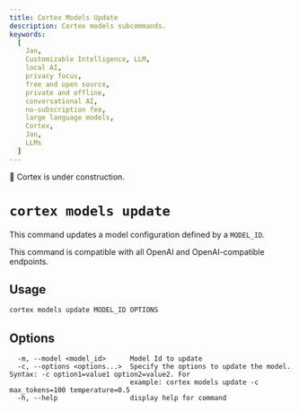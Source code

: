 ```yaml
---
title: Cortex Models Update
description: Cortex models subcommands.
keywords:
  [
    Jan,
    Customizable Intelligence, LLM,
    local AI,
    privacy focus,
    free and open source,
    private and offline,
    conversational AI,
    no-subscription fee,
    large language models,
    Cortex,
    Jan,
    LLMs
  ]
---
```



<Callout type="warning">
🚧 Cortex is under construction.
</Callout>

# `cortex models update`

This command updates a model configuration defined by a `MODEL_ID`.

<Callout type="info">
This command is compatible with all OpenAI and OpenAI-compatible endpoints.
</Callout>

## Usage

```bash
cortex models update MODEL_ID OPTIONS
```

## Options
```
  -m, --model <model_id>      Model Id to update
  -c, --options <options...>  Specify the options to update the model. Syntax: -c option1=value1 option2=value2. For
                              example: cortex models update -c max_tokens=100 temperature=0.5
  -h, --help                  display help for command
```